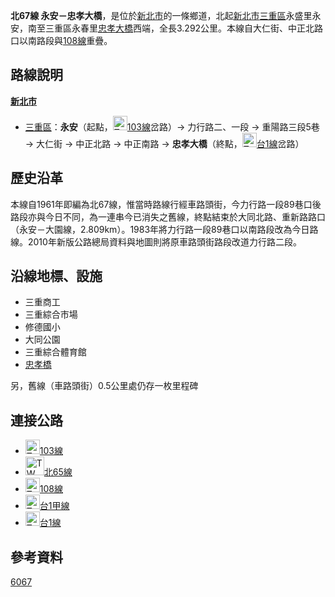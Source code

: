 {{Infobox TwRoad|
|Type=th
|Code=北67線
|Num=tp67
|Name=力行路<small>（主要）</small>
|Level=鄉道
|Length=3.292
|Start=[[新北市|新北市]][[三重區|三重區]]永盛里永安
|End=新北市三重區永春里[[忠孝橋|忠孝橋]]
}}
'''北67線 永安－忠孝大橋'''，是位於[[新北市|新北市]]的一條鄉道，北起[[新北市|新北市]][[三重區|三重區]]永盛里永安，南至三重區永春里[[忠孝橋|忠孝大橋]]西端，全長3.292公里。{{r|thb}}本線自大仁街、中正北路口以南路段與[[縣道108號|108線]]重疊。

== 路線說明 ==
{{expand|time=2011-04-14}}
;'''[[新北市|新北市]]'''
*[[三重區|三重區]]：'''永安'''（起點，[[File:TW_CHW103.svg|23px]][[縣道103號|103線]]岔路）→ 力行路二、一段 → 重陽路三段5巷 → 大仁街 → 中正北路 → 中正南路 → '''忠孝大橋'''（終點，[[File:TW_PHW1.svg|23px]][[台1線|台1線]]岔路）

== 歷史沿革 ==
本線自1961年即編為北67線，惟當時路線行經車路頭街，今力行路一段89巷口後路段亦與今日不同，為一連串今已消失之舊線，終點結束於大同北路、重新路路口（永安－大園線，2.809km）。{{r|gazette1966}}1983年將力行路一段89巷口以南路段改為今日路線。2010年新版公路總局資料與地圖則將原車路頭街路段改道力行路二段。{{r|thb}}

== 沿線地標、設施 ==
*三重商工
*三重綜合市場
*修德國小
*大同公園
*三重綜合體育館
*[[忠孝橋|忠孝橋]]
另，舊線（車路頭街）0.5公里處仍存一枚里程碑

== 連接公路 ==
*[[File:TW_CHW103.svg|23px]][[縣道103號|103線]]
*[[File:TW_THWtp65.png|30px]][[北65線|北65線]]
*[[File:TW_CHW108.svg|23px]][[縣道108號|108線]]
*[[File:TW_PHW1a.svg|23px]][[台1線#甲線|台1甲線]]
*[[File:TW_PHW1.svg|23px]][[台1線|台1線]]

== 參考資料 ==
{{reflist|refs=

<ref name="thb">{{cite web |url=http://spreadsheets.google.com/pub?key=0Avc0r7dng8JrdFF0YmRlSEl1dWhxVmJtR2hwZDFmcFE&gid=0 |title=臺北縣鄉道公路路線表 |accessdate=2011-04-14 |date=2010-07-19 |publisher=公路總局 |archive-date=2014-04-20 |archive-url=https://web.archive.org/web/20140420112137/https://spreadsheets.google.com/pub?key=0Avc0r7dng8JrdFF0YmRlSEl1dWhxVmJtR2hwZDFmcFE&gid=0 |dead-url=yes }}</ref>

<ref name="gazette1966">{{cite web|url=http://gaz.ncl.edu.tw/detail.jsp?sysid=E0921514 |title=公告臺灣省縣鄉道及專用公路路線-{里程表}- |accessdate=2011-04-14 |date=1966-08-01 |work=政府公報資訊網 |publisher=臺灣省政府}}</ref>

}}

{{新北市鄉道}}

[[Category:新北市區道|6067]]
